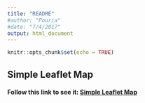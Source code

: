```yaml
---
title: "README"
#author: "Pouria"
#date: "7/4/2017"
output: html_document
---
```


```r
knitr::opts_chunk$set(echo = TRUE)
```

## Simple Leaflet Map  
#### Follow this link to see it: [Simple Leaflet Map](https://ptaal.github.io/Developing-Data-Products/assign2/leaflet.html)
